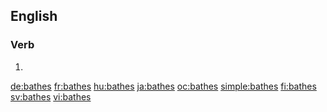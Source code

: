==English==

===Verb===
{{head|en|verb form}}

# {{en-third-person singular of|bathe}}

[[de:bathes]]
[[fr:bathes]]
[[hu:bathes]]
[[ja:bathes]]
[[oc:bathes]]
[[simple:bathes]]
[[fi:bathes]]
[[sv:bathes]]
[[vi:bathes]]